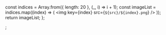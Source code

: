   const indices = Array.from({ length: 20 }, (_, i) => i + 1);
  const imageList = indices.map((index) => (
    <img key={index} src={`${src}/${index}.png`} />
  ));
  return imageList;
};

;
